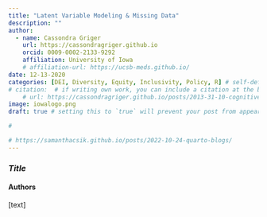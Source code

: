 ```yaml
---
title: "Latent Variable Modeling & Missing Data"
description: ""
author:
  - name: Cassondra Griger
    url: https://cassondragriger.github.io
    orcid: 0009-0002-2133-9292
    affiliation: University of Iowa
    # affiliation-url: https://ucsb-meds.github.io/ 
date: 12-13-2020
categories: [DEI, Diversity, Equity, Inclusivity, Policy, R] # self-defined categories
# citation:  # if writing own work, you can include a citation at the bottom
    # url: https://cassondragriger.github.io/posts/2013-31-10-cognitive tutor/ 
image: iowalogo.png
draft: true # setting this to `true` will prevent your post from appearing on your listing page until you're ready!

#

# https://samanthacsik.github.io/posts/2022-10-24-quarto-blogs/
---
```


### *Title*

#### Authors

\[text\]
